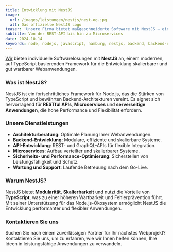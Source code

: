 ```yaml
---
title: Entwicklung mit NestJS
image:
  url: /images/leistungen/nestjs/nest-og.jpg
  alt: Das offizielle NestJS Logo
teaser: 'Unsere Firma bietet maßgeschneiderte Software mit NestJS – einem modernen und leistungsstarken Framework. Von der API-Entwicklung bis hin zu Microservices: Wir realisieren innovative Lösungen, die Ihre Geschäftsanforderungen optimal unterstützen.'
subtitle: Von der REST-API bis hin zu Microservices
date: 2024-10-14
keywords: node, nodejs, javascript, hamburg, nestjs, backend, backend-entwicklung, beratung, consulting
---
```


<a href="https://bitbetter.de/">Wir</a> bieten individuelle Softwarelösungen mit **NestJS** an, einem modernen, auf TypeScript basierenden Framework für die Entwicklung skalierbarer und gut wartbarer Webanwendungen.

### Was ist NestJS?

NestJS ist ein fortschrittliches Framework für Node.js, das die Stärken von TypeScript und bewährten Backend-Architekturen vereint. Es eignet sich hervorragend für **RESTful APIs**, **Microservices** und **serverseitige Anwendungen**, die hohe Performance und Flexibilität erfordern.

### Unsere Dienstleistungen

- **Architekturberatung**: Optimale Planung Ihrer Webanwendungen.
- **Backend-Entwicklung**: Modulare, effiziente und skalierbare Systeme.
- **API-Entwicklung**: REST- und GraphQL-APIs für flexible Integration.
- **Microservices**: Aufbau verteilter und skalierbarer Systeme.
- **Sicherheits- und Performance-Optimierung**: Sicherstellen von Leistungsfähigkeit und Schutz.
- **Wartung und Support**: Laufende Betreuung nach dem Go-Live.

### Warum NestJS?

NestJS bietet **Modularität**, **Skalierbarkeit** und nutzt die Vorteile von **TypeScript**, was zu einer höheren Wartbarkeit und Fehlerprävention führt. Mit seiner Unterstützung für das Node.js-Ökosystem ermöglicht NestJS die Entwicklung performanter und flexibler Anwendungen.

### Kontaktieren Sie uns

Suchen Sie nach einem zuverlässigen Partner für Ihr nächstes Webprojekt? Kontaktieren Sie uns, um zu erfahren, wie wir Ihnen helfen können, Ihre Ideen in leistungsfähige Anwendungen zu verwandeln.


<div class="flex gap-4 not-prose items-center justify-center">
  <LinkButton
    variant={'dark'}
    caption={"Gespräch buchen"}
    href={'https://cal.bitbetter.de/team/bitbetter/projekt-anfrage'}
    newTab={true}
  />
  <LinkButton
    variant="grey"
    caption={"E-Mail schreiben"}
    href={'mailto:info@bitbetter.de'}
  />
</div>

